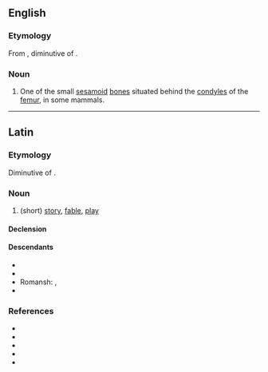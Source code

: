 ==English==

===Etymology===
From {{bor|en|NL.|fabella}}, diminutive of {{der|en|la|faba|t=bean}}.

===Noun===
{{en-noun|fabellae}}

# {{lb|en|anatomy}} One of the small [[sesamoid]] [[bone]]s situated behind the [[condyles]] of the [[femur]], in some mammals.

----

==Latin==

===Etymology===
Diminutive of {{m|la|fābula}}.

===Noun===
{{la-noun|fābella<1>}}

# (short) [[story]], [[fable]], [[play]]

====Declension====
{{la-ndecl|fābella<1>}}

====Descendants====
* {{desc|it|favella}}
* {{desc|pt|fabela}}
* Romansh: {{l|rm|faveala}}, {{l|rm|faviala}}
* {{desc|es|fabela}}

===References===
* {{R:L&S}}
* {{R:Elementary Lewis}}
* {{R:du Cange}}
* {{R:Gaffiot}}
* {{R:M&A}}